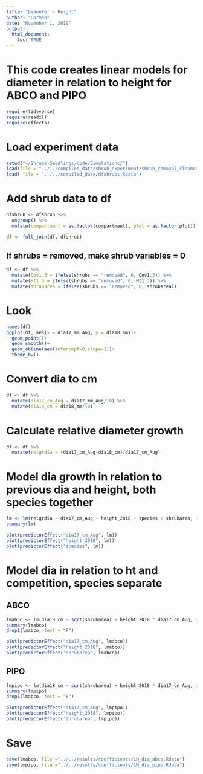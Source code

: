 ```yaml
---
title: "Diameter ~ Height"
author: "Carmen"
date: "November 1, 2019"
output: 
  html_document:
    toc: TRUE
---
```


# This code creates linear models for diameter in relation to height for ABCO and PIPO

```r
require(tidyverse)
require(readxl)
require(effects)
```

# Load experiment data
```r
setwd("~/Shrubs-Seedlings/code/Simulations/")
load(file = "../../compiled_data/shrub_experiment/shrub_removal_cleaned.Rdata")
load( file = "../../compiled_data/dfshrubs.Rdata")
```

# Add shrub data to df
```r
dfshrub <- dfshrub %>% 
  ungroup() %>% 
  mutate(compartment = as.factor(compartment), plot = as.factor(plot))
```

```r
df <- full_join(df, dfshrub)
```

## If shrubs = removed, make shrub variables = 0
```r
df <- df %>% 
  mutate(Cov1.3 = ifelse(shrubs == "removed", 0, Cov1.3)) %>% 
  mutate(Ht1.3 = ifelse(shrubs == "removed", 0, Ht1.3)) %>% 
  mutate(shrubarea = ifelse(shrubs == "removed", 0, shrubarea))
```

# Look
```r
names(df)
ggplot(df, aes(x = dia17_mm_Aug, y = dia18_mm))+
  geom_point()+
  geom_smooth()+
  geom_abline(aes(intercept=0,slope=1))+
  theme_bw()
```

# Convert dia to cm
```r
df <- df %>% 
  mutate(dia17_cm_Aug = dia17_mm_Aug/10) %>% 
  mutate(dia18_cm = dia18_mm/10)
```


# Calculate relative diameter growth 
```r
df <- df %>% 
  mutate(relgrdia = (dia17_cm_Aug-dia18_cm)/dia17_cm_Aug)
```

# Model dia growth in relation to previous dia and height, both species together
```r
lm <- lm(relgrdia ~ dia17_cm_Aug + height_2018 + species + shrubarea, data = df)
summary(lm)
```

```r
plot(predictorEffect("dia17_cm_Aug", lm))
plot(predictorEffect("height_2018", lm))
plot(predictorEffect("species", lm))
```

# Model dia in relation to ht and competition, species separate

## ABCO
```r
lmabco <- lm(dia18_cm ~ sqrt(shrubarea) + height_2018 * dia17_cm_Aug, data = df %>% filter(species == "ABCO"))
summary(lmabco)
drop1(lmabco, test = "F")
```

```r
plot(predictorEffect("dia17_cm_Aug", lmabco))
plot(predictorEffect("height_2018", lmabco))
plot(predictorEffect("shrubarea", lmabco))
```

## PIPO
```r
lmpipo <- lm(dia18_cm ~ sqrt(shrubarea) + height_2018 * dia17_cm_Aug, data = df %>% filter(species == "PIPO"))
summary(lmpipo)
drop1(lmabco, test = "F")
```

```r
plot(predictorEffect("dia17_cm_Aug", lmpipo))
plot(predictorEffect("height_2018", lmpipo))
plot(predictorEffect("shrubarea", lmpipo))
```

# Save
```r
save(lmabco, file ="../../results/coefficients/LM_dia_abco.Rdata")
save(lmpipo, file ="../../results/coefficients/LM_dia_pipo.Rdata")
```

